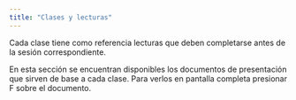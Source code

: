 ```yaml
---
title: "Clases y lecturas"
---
```


Cada clase tiene como referencia lecturas que deben completarse antes de la sesión correspondiente.

En esta sección se encuentran disponibles los documentos de presentación que sirven de base a cada clase. Para verlos en pantalla completa presionar F sobre el documento.
